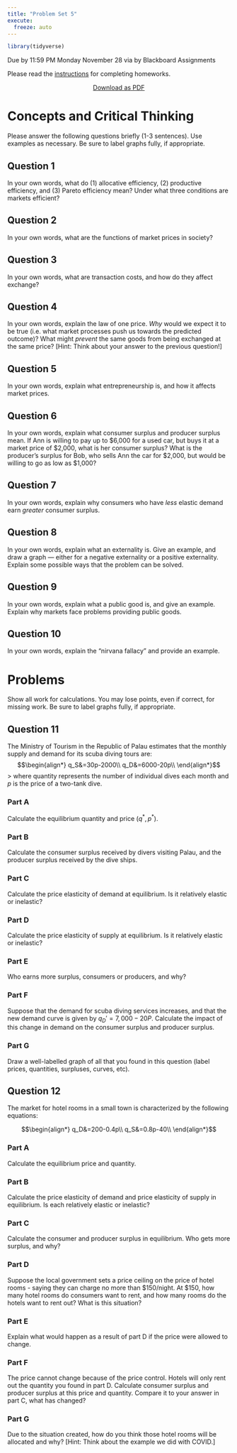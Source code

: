 ```yaml
---
title: "Problem Set 5"
execute: 
  freeze: auto
---
```


```r
library(tidyverse)
```

::: {.callout-warning appearance="minimal"}
Due by 11:59 PM Monday November 28 via by Blackboard Assignments
:::

Please read the [instructions](https://microf22.classes.ryansafner.com/assignments/problem-sets) for completing homeworks.

<p style="text-align:center;"><a class="btn btn-primary btn-lg" target="_blank" href="/files/assignment/05-problem-set-pdf.pdf"><i class="fas fa-file-pdf"></i> Download as PDF</a></p>

<!--## Answers

<p style="text-align:center"><a target="_blank" href="/files/assignment/04-problem-set-answers.html"><span class="btn btn-primary btn-lg"><i class="far fa-life-ring"></i> Answers</a> <a target="_blank" href="/files/assignment/04-problem-set-answers-pdf.pdf"><span class="btn btn-primary btn-lg"><i class="fas fa-file-pdf"></i> Answers (PDF)</a> </p>-->

# Concepts and Critical Thinking

Please answer the following questions briefly (1-3 sentences). Use examples as necessary. Be sure to label graphs fully, if appropriate.

## Question 1

In your own words, what do (1) allocative efficiency, (2) productive efficiency, and (3) Pareto efficiency mean? Under what three conditions are markets efficient?

## Question 2

In your own words, what are the functions of market prices in society?

## Question 3

In your own words, what are transaction costs, and how do they affect exchange?

## Question 4

In your own words, explain the law of one price. *Why* would we expect it to be true (i.e. what market processes push us towards the predicted outcome)? What might *prevent* the same goods from being exchanged at the same price? [Hint: Think about your answer to the previous question!]

## Question 5

In your own words, explain what entrepreneurship is, and how it affects market prices. 

## Question 6

In your own words, explain what consumer surplus and producer surplus mean. If Ann is willing to pay up to <span>&#36;</span>6,000 for a used car, but buys it at a market price of <span>&#36;</span>2,000, what is her consumer surplus? What is the producer's surplus for Bob, who sells Ann the car for <span>&#36;</span>2,000, but would be willing to go as low as <span>&#36;</span>1,000?

## Question 7

In your own words, explain why consumers who have *less* elastic demand earn *greater* consumer surplus.

## Question 8

In your own words, explain what an externality is. Give an example, and draw a graph — either for a negative externality or a positive externality. Explain some possible ways that the problem can be solved.

## Question 9

In your own words, explain what a public good is, and give an example. Explain why markets face problems providing public goods.

## Question 10

In your own words, explain the “nirvana fallacy” and provide an example.

# Problems

Show all work for calculations. You may lose points, even if correct, for missing work. Be sure to label graphs fully, if appropriate.

## Question 11

The Ministry of Tourism in the Republic of Palau estimates that the monthly supply and demand for its scuba diving tours are: 
$$\begin{align*}
	q_S&=30p-2000\\
	q_D&=6000-20p\\	
	\end{align*}$$
> where quantity represents the number of individual dives each month and $p$ is the price of a two-tank dive.

### Part A
Calculate the equilibrium quantity and price ($q^*,p^*)$.

### Part B
Calculate the consumer surplus received by divers visiting Palau, and the producer surplus received by the dive ships. 

### Part C
Calculate the price elasticity of demand at equilibrium. Is it relatively elastic or inelastic?

### Part D
Calculate the price elasticity of supply at equilibrium. Is it relatively elastic or inelastic?

### Part E
Who earns more surplus, consumers or producers, and why?

### Part F
Suppose that the demand for scuba diving services increases, and that the new demand curve is given by $q_D'=7,000-20P$. Calculate the impact of this change in demand on the consumer surplus and producer surplus.

### Part G
Draw a well-labelled graph of all that you found in this question (label prices, quantities, surpluses, curves, etc).

## Question 12

The market for hotel rooms in a small town is characterized by the following equations:

$$\begin{align*}
q_D&=200-0.4p\\
q_S&=0.8p-40\\ \end{align*}$$

### Part A
Calculate the equilibrium price and quantity.

### Part B
Calculate the price elasticity of demand and price elasticity of supply in equilibrium. Is each relatively elastic or inelastic?

### Part C
Calculate the consumer and producer surplus in equilibrium. Who gets more surplus, and why?

### Part D
Suppose the local government sets a price ceiling on the price of hotel rooms - saying they can charge no more than $150/night. At $150, how many hotel rooms do consumers want to rent, and how many rooms do the hotels want to rent out? What is this situation?

### Part E
Explain what would happen as a result of part D if the price were allowed to change.

### Part F
The price cannot change because of the price control. Hotels will only rent out the quantity you found in part D. Calculate consumer surplus and producer surplus at this price and quantity. Compare it to your answer in part C, what has changed?

### Part G
Due to the situation created, how do you think those hotel rooms will be allocated and why? [Hint: Think about the example we did with COVID.]
